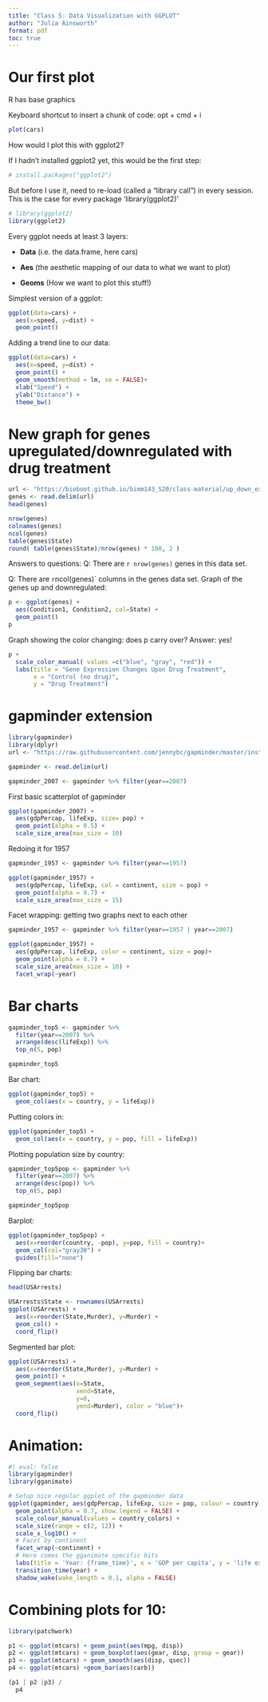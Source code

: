 ```yaml
---
title: "Class 5: Data Visualization with GGPLOT"
author: "Julia Ainsworth"
format: pdf
toc: true
---
```


# Our first plot

R has base graphics

Keyboard shortcut to insert a chunk of code: opt + cmd + i 

```r
plot(cars)
```

How would I plot this with ggplot2?

If I hadn't installed ggplot2 yet, this would be the first step:
```r
# install.packages("ggplot2")
```

But before I use it, need to re-load (called a "library call") in every session. This is the case for every package 
'library(ggplot2)' 

```r
# library(ggplot2)
library(ggplot2)
```

Every ggplot needs at least 3 layers:

- **Data** (i.e. the data.frame, here cars)

- **Aes** (the aesthetic mapping of our data to what we want to plot)

- **Geoms** (How we want to plot this stuff!)

Simplest version of a ggplot: 
```r
ggplot(data=cars) +
  aes(x=speed, y=dist) + 
  geom_point()
```

Adding a trend line to our data: 

```r
ggplot(data=cars) +
  aes(x=speed, y=dist) + 
  geom_point() +
  geom_smooth(method = lm, se = FALSE)+
  xlab("Speed") +
  ylab("Distance") +
  theme_bw()
```
# New graph for genes upregulated/downregulated with drug treatment

```r
url <- "https://bioboot.github.io/bimm143_S20/class-material/up_down_expression.txt"
genes <- read.delim(url)
head(genes)

nrow(genes)
colnames(genes)
ncol(genes)
table(genes$State)
round( table(genes$State)/nrow(genes) * 100, 2 )

```
Answers to questions: 
Q: There are `r nrow(genes)` genes in this data set.

Q: There are `r `ncol(genes)` columns in the genes data set.
Graph of the genes up and downregulated:
```r
p <- ggplot(genes) + 
  aes(Condition1, Condition2, col=State) +
  geom_point()
p
```
Graph showing the color changing: does p carry over? Answer: yes! 
```r
p + 
  scale_color_manual( values =c("blue", "gray", "red")) +
  labs(title = "Gene Expression Changes Upon Drug Treatment",
       x = "Control (no drug)",
       y = "Drug Treatment")
```

# gapminder extension


```r
library(gapminder)
library(dplyr)
url <- "https://raw.githubusercontent.com/jennybc/gapminder/master/inst/extdata/gapminder.tsv"

gapminder <- read.delim(url)

gapminder_2007 <- gapminder %>% filter(year==2007)
```


First basic scatterplot of gapminder
```r
ggplot(gapminder_2007) +
  aes(gdpPercap, lifeExp, size= pop) +
  geom_point(alpha = 0.5) +
  scale_size_area(max_size = 10)
```
Redoing it for 1957

```r
gapminder_1957 <- gapminder %>% filter(year==1957)

ggplot(gapminder_1957) +
  aes(gdpPercap, lifeExp, col = continent, size = pop) +
  geom_point(alpha = 0.7) +
  scale_size_area(max_size = 15)

```
Facet wrapping: getting two graphs next to each other

```r
gapminder_1957 <- gapminder %>% filter(year==1957 | year==2007)

ggplot(gapminder_1957) +
  aes(gdpPercap, lifeExp, color = continent, size = pop)+
  geom_point(alpha = 0.7) +
  scale_size_area(max_size = 10) +
  facet_wrap(~year)
```

# Bar charts

```r
gapminder_top5 <- gapminder %>%
  filter(year==2007) %>%
  arrange(desc(lifeExp)) %>%
  top_n(5, pop)

gapminder_top5
```
Bar chart: 
```r
ggplot(gapminder_top5) +
  geom_col(aes(x = country, y = lifeExp))
```
Putting colors in: 

```r
ggplot(gapminder_top5) +
  geom_col(aes(x = country, y = pop, fill = lifeExp))
```

Plotting population size by country: 

```r
gapminder_top5pop <- gapminder %>%
  filter(year==2007) %>%
  arrange(desc(pop)) %>%
  top_n(5, pop)

gapminder_top5pop
```
Barplot: 

```r
ggplot(gapminder_top5pop) +
  aes(x=reorder(country, -pop), y=pop, fill = country)+
  geom_col(col="gray30") +
  guides(fill="none")
```

Flipping bar charts:

```r
head(USArrests)
```
```r
USArrests$State <- rownames(USArrests)
ggplot(USArrests) +
  aes(x=reorder(State,Murder), y=Murder) +
  geom_col() +
  coord_flip()
```

Segmented bar plot: 

```r
ggplot(USArrests) +
  aes(x=reorder(State,Murder), y=Murder) +
  geom_point() +
  geom_segment(aes(x=State,
                   xend=State,
                   y=0,
                   yend=Murder), color = "blue")+
  coord_flip()
```

# Animation: 

```r
#| eval: false
library(gapminder)
library(gganimate)

# Setup nice regular ggplot of the gapminder data
ggplot(gapminder, aes(gdpPercap, lifeExp, size = pop, colour = country)) +
  geom_point(alpha = 0.7, show.legend = FALSE) +
  scale_colour_manual(values = country_colors) +
  scale_size(range = c(2, 12)) +
  scale_x_log10() +
  # Facet by continent
  facet_wrap(~continent) +
  # Here comes the gganimate specific bits
  labs(title = 'Year: {frame_time}', x = 'GDP per capita', y = 'life expectancy') +
  transition_time(year) +
  shadow_wake(wake_length = 0.1, alpha = FALSE)
```

# Combining plots for 10: 

```r
library(patchwork)

p1 <- ggplot(mtcars) + geom_point(aes(mpg, disp))
p2 <- ggplot(mtcars) + geom_boxplot(aes(gear, disp, group = gear))
p3 <- ggplot(mtcars) + geom_smooth(aes(disp, qsec))
p4 <- ggplot(mtcars) +geom_bar(aes(carb))

(p1 | p2 |p3) / 
  p4
```

